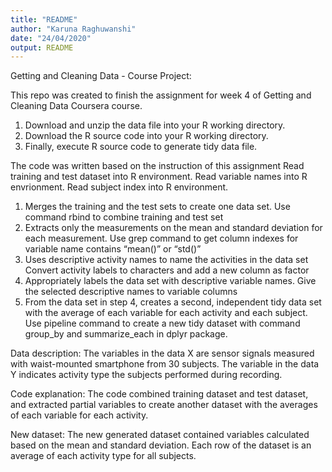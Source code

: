 ---
title: "README"
author: "Karuna Raghuwanshi"
date: "24/04/2020"
output: README 
---


Getting and Cleaning Data - Course Project:

This repo was created to finish the assignment for week 4 of Getting and Cleaning Data Coursera course.

1. Download and unzip the data file into your R working directory.
2. Download the R source code into your R working directory.
3. Finally, execute R source code to generate tidy data file.

The code was written based on the instruction of this assignment
Read training and test dataset into R environment. Read variable names into R envrionment. Read subject index into R environment.

1. Merges the training and the test sets to create one data set. Use command rbind to combine training and test set
2. Extracts only the measurements on the mean and standard deviation for each measurement. Use grep command to get column indexes for variable name contains "mean()" or "std()"
3. Uses descriptive activity names to name the activities in the data set Convert activity labels to characters and add a new column as factor
4. Appropriately labels the data set with descriptive variable names. Give the selected descriptive names to variable columns
5. From the data set in step 4, creates a second, independent tidy data set with the average of each variable for each activity and each subject. Use pipeline command to create a new tidy dataset with command group_by and summarize_each in dplyr package.


Data description:
The variables in the data X are sensor signals measured with waist-mounted smartphone from 30 subjects. The variable in the data Y indicates activity type the subjects performed during recording.

Code explanation:
The code combined training dataset and test dataset, and extracted partial variables to create another dataset with the averages of each variable for each activity.

New dataset:
The new generated dataset contained variables calculated based on the mean and standard deviation. Each row of the dataset is an average of each activity type for all subjects.




